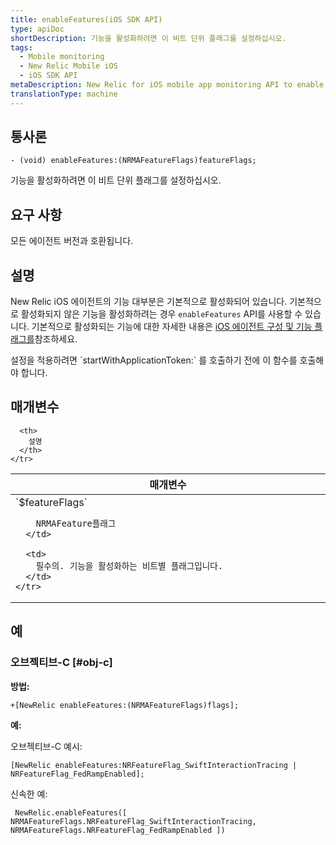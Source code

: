 ```yaml
---
title: enableFeatures(iOS SDK API)
type: apiDoc
shortDescription: 기능을 활성화하려면 이 비트 단위 플래그를 설정하십시오.
tags:
  - Mobile monitoring
  - New Relic Mobile iOS
  - iOS SDK API
metaDescription: New Relic for iOS mobile app monitoring API to enable features.
translationType: machine
---
```


## 통사론

```
- (void) enableFeatures:(NRMAFeatureFlags)featureFlags;
```

기능을 활성화하려면 이 비트 단위 플래그를 설정하십시오.

## 요구 사항

모든 에이전트 버전과 호환됩니다.

## 설명

New Relic iOS 에이전트의 기능 대부분은 기본적으로 활성화되어 있습니다. 기본적으로 활성화되지 않은 기능을 활성화하려는 경우 `enableFeatures` API를 사용할 수 있습니다. 기본적으로 활성화되는 기능에 대한 자세한 내용은 [iOS 에이전트 구성 및 기능 플래그를](/docs/mobile-monitoring/new-relic-mobile-ios/api-guides/ios-agent-configuration-feature-flags)참조하세요.

<Callout variant="important">
  설정을 적용하려면 `startWithApplicationToken:` 를 호출하기 전에 이 함수를 호출해야 합니다.
</Callout>

## 매개변수

<table>
  <thead>
    <tr>
      <th width="25%">
        매개변수
      </th>

      <th>
        설명
      </th>
    </tr>
  </thead>

  <tbody>
    <tr>
      <td>
        `$featureFlags`

        NRMAFeature플래그
      </td>

      <td>
        필수의. 기능을 활성화하는 비트별 플래그입니다.
      </td>
    </tr>
  </tbody>
</table>

## 예

### 오브젝티브-C [#obj-c]

**방법:**

```
+[NewRelic enableFeatures:(NRMAFeatureFlags)flags];
```

**예:**

오브젝티브-C 예시:

```
[NewRelic enableFeatures:NRFeatureFlag_SwiftInteractionTracing | NRFeatureFlag_FedRampEnabled];
```

신속한 예:

```
 NewRelic.enableFeatures([ NRMAFeatureFlags.NRFeatureFlag_SwiftInteractionTracing, NRMAFeatureFlags.NRFeatureFlag_FedRampEnabled ])
```